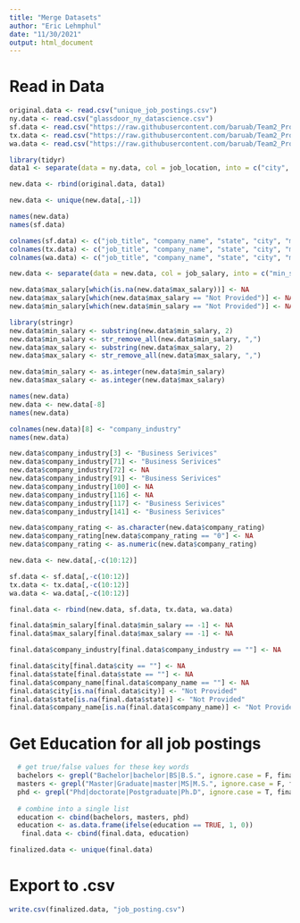 ---
title: "Merge Datasets"
author: "Eric Lehmphul"
date: "11/30/2021"
output: html_document
---

# Read in Data

```{r}
original.data <- read.csv("unique_job_postings.csv")
ny.data <- read.csv("glassdoor_ny_datascience.csv")
sf.data <- read.csv("https://raw.githubusercontent.com/baruab/Team2_Project_3_607/main/Data_Job/Data_Job_SF.csv")
tx.data <- read.csv("https://raw.githubusercontent.com/baruab/Team2_Project_3_607/main/Data_Job/Data_Job_TX.csv")
wa.data <- read.csv("https://raw.githubusercontent.com/baruab/Team2_Project_3_607/main/Data_Job/Data_Job_WA.csv")
```



```{r}
library(tidyr)
data1 <- separate(data = ny.data, col = job_location, into = c("city", "state"), sep = ", ")
```

```{r}
new.data <- rbind(original.data, data1)

new.data <- unique(new.data[,-1])
```



```{r}
names(new.data)
names(sf.data)
```

```{r}
colnames(sf.data) <- c("job_title", "company_name", "state", "city", "min_salary", "max_salary", "job_description", "company_industry", "company_rating", "date_posted", "valid_until", "job_type")
colnames(tx.data) <- c("job_title", "company_name", "state", "city", "min_salary", "max_salary", "job_description", "company_industry", "company_rating", "date_posted", "valid_until", "job_type")
colnames(wa.data) <- c("job_title", "company_name", "state", "city", "min_salary", "max_salary", "job_description", "company_industry", "company_rating", "date_posted", "valid_until", "job_type")
```


```{r}
new.data <- separate(data = new.data, col = job_salary, into = c("min_salary", "max_salary"), sep = " - ")
```

```{r}
new.data$max_salary[which(is.na(new.data$max_salary))] <- NA
new.data$max_salary[which(new.data$max_salary == "Not Provided")] <- NA
new.data$min_salary[which(new.data$min_salary == "Not Provided")] <- NA
```


```{r}
library(stringr)
new.data$min_salary <- substring(new.data$min_salary, 2)
new.data$min_salary <- str_remove_all(new.data$min_salary, ",")
new.data$max_salary <- substring(new.data$max_salary, 2)
new.data$max_salary <- str_remove_all(new.data$max_salary, ",")
```


```{r}
new.data$min_salary <- as.integer(new.data$min_salary)
new.data$max_salary <- as.integer(new.data$max_salary)
```

```{r}
names(new.data)
new.data <- new.data[-8]
names(new.data)
```

```{r}
colnames(new.data)[8] <- "company_industry"
names(new.data)
```

```{r}
new.data$company_industry[3] <- "Business Serivices"
new.data$company_industry[71] <- "Business Serivices"
new.data$company_industry[72] <- NA
new.data$company_industry[91] <- "Business Serivices"
new.data$company_industry[100] <- NA
new.data$company_industry[116] <- NA
new.data$company_industry[117] <- "Business Serivices"
new.data$company_industry[141] <- "Business Serivices"
```


```{r}
new.data$company_rating <- as.character(new.data$company_rating)
new.data$company_rating[new.data$company_rating == "0"] <- NA
new.data$company_rating <- as.numeric(new.data$company_rating)
```


```{r}
new.data <- new.data[,-c(10:12)]
```


```{r}
sf.data <- sf.data[,-c(10:12)]
tx.data <- tx.data[,-c(10:12)]
wa.data <- wa.data[,-c(10:12)]
```

```{r}
final.data <- rbind(new.data, sf.data, tx.data, wa.data)
```

```{r}
final.data$min_salary[final.data$min_salary == -1] <- NA
final.data$max_salary[final.data$max_salary == -1] <- NA
```

```{r}
final.data$company_industry[final.data$company_industry == ""] <- NA
```

```{r}
final.data$city[final.data$city == ""] <- NA
final.data$state[final.data$state == ""] <- NA
final.data$company_name[final.data$company_name == ""] <- NA
final.data$city[is.na(final.data$city)] <- "Not Provided"
final.data$state[is.na(final.data$state)] <- "Not Provided"
final.data$company_name[is.na(final.data$company_name)] <- "Not Provided"
```


# Get Education for all job postings


```{r}
  # get true/false values for these key words 
  bachelors <- grepl("Bachelor|bachelor|BS|B.S.", ignore.case = F, final.data$job_description)
  masters <- grepl("Master|Graduate|master|MS|M.S.", ignore.case = F, final.data$job_description)
  phd <- grepl("Phd|doctorate|Postgraduate|Ph.D", ignore.case = T, final.data$job_description)
  
  # combine into a single list
  education <- cbind(bachelors, masters, phd)
  education <- as.data.frame(ifelse(education == TRUE, 1, 0))
   final.data <- cbind(final.data, education)
```


```{r}
finalized.data <- unique(final.data)
```


# Export to .csv

```{r}
write.csv(finalized.data, "job_posting.csv")
```